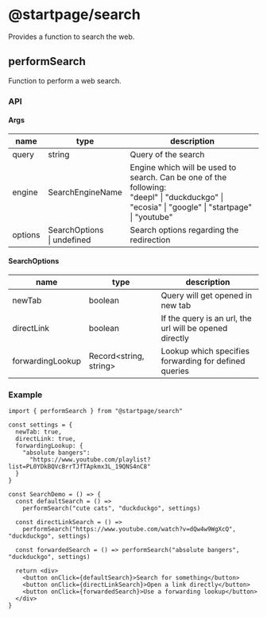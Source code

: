
# @startpage/search

Provides a function to search the web.

## performSearch

Function to perform a web search.

### API

#### Args

| name    | type                           | description                                                                                                                                       |
| ------- | ------------------------------ | ------------------------------------------------------------------------------------------------------------------------------------------------- |
| query   | string                         | Query of the search                                                                                                                               |
| engine  | SearchEngineName               | Engine which will be used to search. Can be one of the following:<br/>"deepl" \| "duckduckgo" \| "ecosia" \| "google" \| "startpage" \| "youtube" |
| options | SearchOptions<br/>\| undefined | Search options regarding the redirection                                                                                                          |

#### SearchOptions

| name             | type                   | description                                             |
| ---------------- | ---------------------- | ------------------------------------------------------- |
| newTab           | boolean                | Query will get opened in new tab                        |
| directLink       | boolean                | If the query is an url, the url will be opened directly |
| forwardingLookup | Record<string, string> | Lookup which specifies forwarding for defined queries   |

### Example

<SearchDemo />

```
import { performSearch } from "@startpage/search"

const settings = {
  newTab: true,
  directLink: true,
  forwardingLookup: {
    "absolute bangers":
      "https://www.youtube.com/playlist?list=PL0YDkBQVcBrrTJfTApkmx3L_19QNS4nC8"
  }
}

const SearchDemo = () => {
  const defaultSearch = () =>
    performSearch("cute cats", "duckduckgo", settings)
  
  const directLinkSearch = () =>
    performSearch("https://www.youtube.com/watch?v=dQw4w9WgXcQ", "duckduckgo", settings)
  
  const forwardedSearch = () => performSearch("absolute bangers", "duckduckgo", settings)  

  return <div>
    <button onClick={defaultSearch}>Search for something</button>
    <button onClick={directLinkSearch}>Open a link directly</button>
    <button onClick={forwardedSearch}>Use a forwarding lookup</button>
  </div>
}

```
